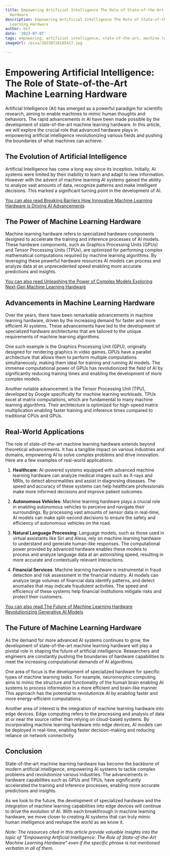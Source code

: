 ```yaml
---
title: Empowering Artificial Intelligence The Role of State-of-the-Art Machine Learning
  Hardware
description: Empowering Artificial Intelligence The Role of State-of-the-Art Machine
  Learning Hardware
author: Usf
date: '2023-07-07'
tags: empowering, artificial intelligence, state-of-the-art, machine learning, hardware
imageUrl: /pixa/20230728165417.jpg

---
```

# Empowering Artificial Intelligence: The Role  of State-of-the-Art Machine Learning Hardware

Artificial  Intelligence (AI) has emerged as a powerful paradigm for scientific research, aiming to enable machines to mimic human thoughts and behaviors. The rapid advancements in AI have been made  possible by the development of state-of-the-art machine learning hardware. In this article, we will  explore the  crucial role that  advanced  hardware plays  in empowering artificial intelligence revolutionizing various fields and pushing the boundaries of what machines can achieve.

## The Evolution of Artificial Intelligence

Artificial Intelligence has come a long way since its inception. Initially, AI systems were limited by their inability to learn and adapt to new information. However with the advent of machine learning AI systems gained the ability to analyze vast amounts of data, recognize  patterns and make  intelligent  decisions.  This marked a significant turning  point in the development of AI.

[You can also read Breaking Barriers How Innovative Machine Learning Hardware is Driving  AI Advancements](Breaking%20Barriers%20How%20Innovative%20Machine%20Learning%20Hardware%20is%20Driving%20AI%20Advancements)


## The Power of Machine Learning Hardware

Machine learning hardware refers to specialized hardware components designed to  accelerate the training  and  inference processes of AI models. These hardware components, such as Graphics Processing Units (GPUs) and Tensor Processing Units (TPUs), are optimized for performing complex mathematical computations required by machine learning algorithms. By leveraging these powerful hardware resources AI models can process and analyze data at an unprecedented speed enabling more accurate predictions and  insights.

[You can  also read Unleashing the Power of Complex Models Exploring Next-Gen Machine Learning Hardware](Unleashing%20the%20Power%20of%20Complex%20Models%20Exploring%20Next-Gen%20Machine%20Learning%20Hardware)


## Advancements in Machine Learning Hardware

Over the years, there have  been remarkable advancements in machine learning hardware, driven by the  increasing demand for  faster and  more efficient AI systems. These advancements have led to the  development of specialized hardware architectures that are tailored  to the unique requirements of machine learning algorithms.

One such example is the Graphics Processing Unit (GPU), originally designed for rendering graphics in video games. GPUs have a parallel  architecture that allows them to perform multiple computations simultaneously,  making them ideal for training and running AI models. The immense computational power of GPUs has revolutionized the field of AI by significantly reducing training times and  enabling the development of more complex models.

Another notable advancement is the Tensor Processing Unit  (TPU), developed by Google specifically for machine learning workloads. TPUs excel at matrix computations, which are fundamental to many machine learning algorithms. Their architecture is optimized for high-speed matrix multiplication enabling faster training and inference times  compared to traditional CPUs and GPUs.

## Real-World Applications

The role of state-of-the-art machine learning hardware extends beyond theoretical  advancements.  It has a tangible  impact on various industries and domains, empowering AI to solve complex problems and drive innovation. Here are a few examples of real-world applications:

1. **Healthcare**:  AI-powered  systems equipped with  advanced machine learning hardware can analyze medical images such as X-rays and MRIs, to detect  abnormalities and assist in diagnosing diseases. The speed and accuracy  of these systems can help healthcare professionals make more informed decisions and improve patient outcomes.

2. **Autonomous Vehicles**: Machine learning hardware plays a crucial role in enabling autonomous  vehicles to perceive and navigate  their surroundings. By processing vast amounts of sensor data in real-time, AI models  can make split-second decisions  to  ensure the safety and efficiency of autonomous vehicles on  the road.

3. **Natural  Language Processing**: Language models, such as those used in virtual assistants like Siri and Alexa,  rely on machine learning hardware to understand and generate human-like responses. The computational power provided by advanced hardware enables these  models to process and analyze language data at an astonishing speed, resulting in more accurate and contextually relevant  interactions.

4. **Financial Services**: Machine learning  hardware is instrumental in fraud detection and risk assessment  in the financial  industry. AI models can  analyze large volumes of  financial data identify patterns, and detect anomalies that  may indicate fraudulent activities. The speed and efficiency of these systems help financial institutions  mitigate risks and protect their customers.

[You can also read  The  Future of Machine Learning Hardware Revolutionizing  Generative AI Models](The%20Future%20of%20Machine%20Learning%20Hardware%20Revolutionizing%20Generative%20AI%20Models)


## The Future of Machine Learning Hardware

As the demand for more advanced AI systems continues to grow, the development of  state-of-the-art machine learning  hardware will play a pivotal role in shaping the future of artificial intelligence.  Researchers  and engineers are  constantly pushing the boundaries of hardware  capabilities to meet the increasing computational demands  of AI algorithms.

One area  of focus  is the  development of specialized hardware for specific types  of machine learning  tasks.  For example, neuromorphic computing aims to mimic the structure and functionality of  the human brain enabling AI  systems to process information in a more efficient and brain-like manner. This approach has the potential to revolutionize AI by enabling faster and more energy-efficient computations.

Another area  of interest is the integration of machine learning hardware into edge devices. Edge computing refers to the processing and analysis of data at or near  the source rather than relying on cloud-based systems. By incorporating machine learning hardware into edge devices, AI models can  be deployed  in real-time, enabling faster decision-making and  reducing reliance on  network connectivity.

## Conclusion

State-of-the-art machine learning hardware  has  become the backbone of modern artificial intelligence, empowering AI systems to tackle complex  problems and revolutionize various industries. The advancements in hardware capabilities such as GPUs and TPUs, have significantly accelerated the training and inference processes, enabling more accurate predictions and insights.

As we look to the future, the development of specialized hardware  and the integration of  machine learning capabilities into edge devices will continue to  drive  the  evolution of AI.  With  each breakthrough in machine learning hardware, we move closer to creating AI systems that can  truly  mimic  human intelligence  and reshape the world as we know it.

*Note: The resources cited in this article provide valuable insights into the topic of "Empowering Artificial  Intelligence:  The Role of State-of-the-Art Machine Learning Hardware"  even if the specific phrase is not mentioned verbatim in all of them.*